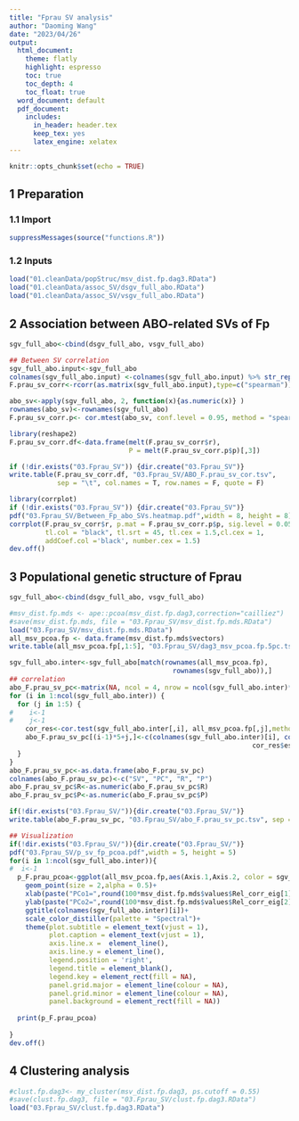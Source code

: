 ```yaml
---
title: "Fprau SV analysis"
author: "Daoming Wang"
date: "2023/04/26"
output:
  html_document: 
    theme: flatly
    highlight: espresso
    toc: true
    toc_depth: 4
    toc_float: true
  word_document: default
  pdf_document:
    includes:
      in_header: header.tex
      keep_tex: yes
      latex_engine: xelatex
---
```



```r
knitr::opts_chunk$set(echo = TRUE)
```

## 1 Preparation

### 1.1 Import

```r
suppressMessages(source("functions.R"))
```

### 1.2 Inputs

```r
load("01.cleanData/popStruc/msv_dist.fp.dag3.RData")
load("01.cleanData/assoc_SV/dsgv_full_abo.RData")
load("01.cleanData/assoc_SV/vsgv_full_abo.RData")
```

## 2 Association between ABO-related SVs of Fp

```r
sgv_full_abo<-cbind(dsgv_full_abo, vsgv_full_abo)

## Between SV correlation
sgv_full_abo.input<-sgv_full_abo
colnames(sgv_full_abo.input) <-colnames(sgv_full_abo.input) %>% str_replace_all(".*\\:", "")
F.prau_sv_corr<-rcorr(as.matrix(sgv_full_abo.input),type=c("spearman"))

abo_sv<-apply(sgv_full_abo, 2, function(x){as.numeric(x)} )
rownames(abo_sv)<-rownames(sgv_full_abo)
F.prau_sv_corr.p<- cor.mtest(abo_sv, conf.level = 0.95, method = "spearman")

library(reshape2)
F.prau_sv_corr.df<-data.frame(melt(F.prau_sv_corr$r),
                              P = melt(F.prau_sv_corr.p$p)[,3])

if (!dir.exists("03.Fprau_SV")) {dir.create("03.Fprau_SV")}
write.table(F.prau_sv_corr.df, "03.Fprau_SV/ABO_F.prau_sv_cor.tsv",
            sep = "\t", col.names = T, row.names = F, quote = F)

library(corrplot)
if (!dir.exists("03.Fprau_SV")) {dir.create("03.Fprau_SV")}
pdf("03.Fprau_SV/Between_Fp_abo_SVs.heatmap.pdf",width = 8, height = 8)
corrplot(F.prau_sv_corr$r, p.mat = F.prau_sv_corr.p$p, sig.level = 0.05, type = "upper", order = "hclust", addrect = 2,
         tl.col = "black", tl.srt = 45, tl.cex = 1.5,cl.cex = 1,
         addCoef.col ='black', number.cex = 1.5)
dev.off()
```


## 3 Populational genetic structure of Fprau

```r
sgv_full_abo<-cbind(dsgv_full_abo, vsgv_full_abo)

#msv_dist.fp.mds <- ape::pcoa(msv_dist.fp.dag3,correction="cailliez")
#save(msv_dist.fp.mds, file = "03.Fprau_SV/msv_dist.fp.mds.RData")
load("03.Fprau_SV/msv_dist.fp.mds.RData")
all_msv_pcoa.fp <- data.frame(msv_dist.fp.mds$vectors)
write.table(all_msv_pcoa.fp[,1:5], "03.Fprau_SV/dag3_msv_pcoa.fp.5pc.tsv", sep = "\t", row.names = T, col.names = NA)

sgv_full_abo.inter<-sgv_full_abo[match(rownames(all_msv_pcoa.fp),
                                         rownames(sgv_full_abo)),]
## correlation
abo_F.prau_sv_pc<-matrix(NA, ncol = 4, nrow = ncol(sgv_full_abo.inter)*5)
for (i in 1:ncol(sgv_full_abo.inter)) {
  for (j in 1:5) {
#    i<-1
#    j<-1
    cor_res<-cor.test(sgv_full_abo.inter[,i], all_msv_pcoa.fp[,j],method = "spearman")
    abo_F.prau_sv_pc[(i-1)*5+j,]<-c(colnames(sgv_full_abo.inter)[i], colnames(all_msv_pcoa.fp)[j],
                                                             cor_res$estimate, cor_res$p.value)
  }
}
abo_F.prau_sv_pc<-as.data.frame(abo_F.prau_sv_pc)
colnames(abo_F.prau_sv_pc)<-c("SV", "PC", "R", "P")
abo_F.prau_sv_pc$R<-as.numeric(abo_F.prau_sv_pc$R)
abo_F.prau_sv_pc$P<-as.numeric(abo_F.prau_sv_pc$P)

if(!dir.exists("03.Fprau_SV/")){dir.create("03.Fprau_SV/")}
write.table(abo_F.prau_sv_pc, "03.Fprau_SV/abo_F.prau_sv_pc.tsv", sep = "\t",col.names = T, row.names = F, quote = F)

## Visualization
if(!dir.exists("03.Fprau_SV/")){dir.create("03.Fprau_SV/")}
pdf("03.Fprau_SV/p_sv_fp_pcoa.pdf",width = 5, height = 5)
for(i in 1:ncol(sgv_full_abo.inter)){
#  i<-1
  p_F.prau_pcoa<-ggplot(all_msv_pcoa.fp,aes(Axis.1,Axis.2, color = sgv_full_abo.inter[,i]))+
    geom_point(size = 2,alpha = 0.5)+
    xlab(paste("PCo1=",round(100*msv_dist.fp.mds$values$Rel_corr_eig[1],digits = 2),"%",sep = ""))+
    ylab(paste("PCo2=",round(100*msv_dist.fp.mds$values$Rel_corr_eig[2],digits = 2),"%",sep = ""))+
    ggtitle(colnames(sgv_full_abo.inter)[i])+
    scale_color_distiller(palette = "Spectral")+
    theme(plot.subtitle = element_text(vjust = 1), 
          plot.caption = element_text(vjust = 1), 
          axis.line.x =  element_line(),
          axis.line.y = element_line(),
          legend.position = 'right',
          legend.title = element_blank(),
          legend.key = element_rect(fill = NA), 
          panel.grid.major = element_line(colour = NA),
          panel.grid.minor = element_line(colour = NA),
          panel.background = element_rect(fill = NA))
  
  print(p_F.prau_pcoa)
  
}
dev.off()
```

## 4 Clustering analysis

```r
#clust.fp.dag3<- my_cluster(msv_dist.fp.dag3, ps.cutoff = 0.55)
#save(clust.fp.dag3, file = "03.Fprau_SV/clust.fp.dag3.RData")
load("03.Fprau_SV/clust.fp.dag3.RData")
```